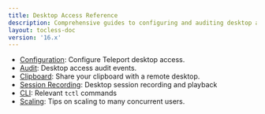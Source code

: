 ```yaml
---
title: Desktop Access Reference
description: Comprehensive guides to configuring and auditing desktop access.
layout: tocless-doc
version: '16.x'
---
```


- [Configuration](/docs/ver/16.x/desktop-access/reference/configuration): Configure Teleport desktop access.
- [Audit](/docs/ver/16.x/desktop-access/reference/audit): Desktop access audit events.
- [Clipboard](/docs/ver/16.x/desktop-access/reference/clipboard): Share your clipboard with a remote desktop.
- [Session Recording](/docs/ver/16.x/desktop-access/reference/sessions): Desktop session recording and playback
- [CLI](/docs/ver/16.x/desktop-access/reference/cli): Relevant `tctl` commands
- [Scaling](/docs/ver/16.x/management/operations/scaling#windows-desktop-service): Tips on scaling to many concurrent users.
